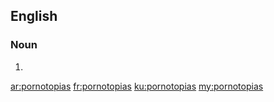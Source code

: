 ==English==

===Noun===
{{head|en|plural}}

# {{plural of|pornotopia|lang=en|nocat=1}}

[[ar:pornotopias]]
[[fr:pornotopias]]
[[ku:pornotopias]]
[[my:pornotopias]]